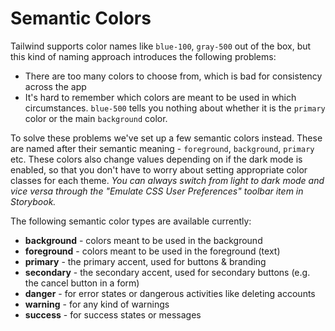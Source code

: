 
# Semantic Colors

Tailwind supports color names like `blue-100`, `gray-500` out of the box, but this kind of naming approach introduces the following problems:

- There are too many colors to choose from, which is bad for consistency across the app
- It's hard to remember which colors are meant to be used in which circumstances. `blue-500` tells you nothing about whether it is the `primary` color or the main `background` color.

To solve these problems we've set up a few semantic colors instead. These are named after their semantic meaning - `foreground`, `background`, `primary` etc.
These colors also change values depending on if the dark mode is enabled, so that you don't have to worry about setting appropriate color classes for each theme.
_You can always switch from light to dark mode and vice versa through the "Emulate CSS User Preferences" toolbar item in Storybook._

The following semantic color types are available currently:

- **background** - colors meant to be used in the background
- **foreground** - colors meant to be used in the foreground (text)
- **primary** - the primary accent, used for buttons & branding
- **secondary** - the secondary accent, used for secondary buttons (e.g. the cancel button in a form)
- **danger** - for error states or dangerous activities like deleting accounts
- **warning** - for any kind of warnings
- **success** - for success states or messages

<Story id="overview-styling-semantic-colors--semantic-colors" />
